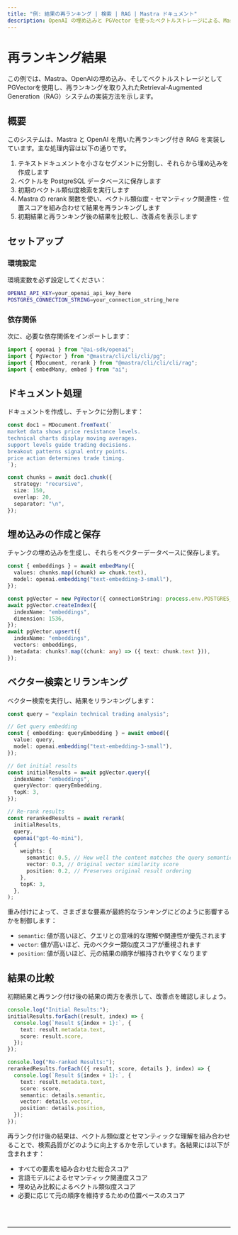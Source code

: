 ```yaml
---
title: "例: 結果の再ランキング | 検索 | RAG | Mastra ドキュメント"
description: OpenAI の埋め込みと PGVector を使ったベクトルストレージによる、Mastra でのセマンティック再ランキング実装例。
---
```



# 再ランキング結果

この例では、Mastra、OpenAIの埋め込み、そしてベクトルストレージとしてPGVectorを使用し、再ランキングを取り入れたRetrieval-Augmented Generation（RAG）システムの実装方法を示します。

## 概要

このシステムは、Mastra と OpenAI を用いた再ランキング付き RAG を実装しています。主な処理内容は以下の通りです。

1. テキストドキュメントを小さなセグメントに分割し、それらから埋め込みを作成します
2. ベクトルを PostgreSQL データベースに保存します
3. 初期のベクトル類似度検索を実行します
4. Mastra の rerank 関数を使い、ベクトル類似度・セマンティック関連性・位置スコアを組み合わせて結果を再ランキングします
5. 初期結果と再ランキング後の結果を比較し、改善点を表示します

## セットアップ

### 環境設定

環境変数を必ず設定してください：

```bash filename=".env"
OPENAI_API_KEY=your_openai_api_key_here
POSTGRES_CONNECTION_STRING=your_connection_string_here
```

### 依存関係

次に、必要な依存関係をインポートします：

```typescript copy showLineNumbers filename="src/index.ts"
import { openai } from "@ai-sdk/openai";
import { PgVector } from "@mastra/cli/cli/cli/pg";
import { MDocument, rerank } from "@mastra/cli/cli/cli/rag";
import { embedMany, embed } from "ai";
```

## ドキュメント処理

ドキュメントを作成し、チャンクに分割します：

```typescript copy showLineNumbers{7} filename="src/index.ts"
const doc1 = MDocument.fromText(`
market data shows price resistance levels.
technical charts display moving averages.
support levels guide trading decisions.
breakout patterns signal entry points.
price action determines trade timing.
`);

const chunks = await doc1.chunk({
  strategy: "recursive",
  size: 150,
  overlap: 20,
  separator: "\n",
});
```

## 埋め込みの作成と保存

チャンクの埋め込みを生成し、それらをベクターデータベースに保存します。

```typescript copy showLineNumbers{36} filename="src/index.ts"
const { embeddings } = await embedMany({
  values: chunks.map((chunk) => chunk.text),
  model: openai.embedding("text-embedding-3-small"),
});

const pgVector = new PgVector({ connectionString: process.env.POSTGRES_CONNECTION_STRING! });
await pgVector.createIndex({
  indexName: "embeddings",
  dimension: 1536,
});
await pgVector.upsert({
  indexName: "embeddings",
  vectors: embeddings,
  metadata: chunks?.map((chunk: any) => ({ text: chunk.text })),
});
```

## ベクター検索とリランキング

ベクター検索を実行し、結果をリランキングします：

```typescript copy showLineNumbers{51} filename="src/index.ts"
const query = "explain technical trading analysis";

// Get query embedding
const { embedding: queryEmbedding } = await embed({
  value: query,
  model: openai.embedding("text-embedding-3-small"),
});

// Get initial results
const initialResults = await pgVector.query({
  indexName: "embeddings",
  queryVector: queryEmbedding,
  topK: 3,
});

// Re-rank results
const rerankedResults = await rerank(
  initialResults,
  query,
  openai("gpt-4o-mini"),
  {
    weights: {
      semantic: 0.5, // How well the content matches the query semantically
      vector: 0.3, // Original vector similarity score
      position: 0.2, // Preserves original result ordering
    },
    topK: 3,
  },
);
```

重み付けによって、さまざまな要素が最終的なランキングにどのように影響するかを制御します：

- `semantic`: 値が高いほど、クエリとの意味的な理解や関連性が優先されます
- `vector`: 値が高いほど、元のベクター類似度スコアが重視されます
- `position`: 値が高いほど、元の結果の順序が維持されやすくなります

## 結果の比較

初期結果と再ランク付け後の結果の両方を表示して、改善点を確認しましょう。

```typescript copy showLineNumbers{72} filename="src/index.ts"
console.log("Initial Results:");
initialResults.forEach((result, index) => {
  console.log(`Result ${index + 1}:`, {
    text: result.metadata.text,
    score: result.score,
  });
});

console.log("Re-ranked Results:");
rerankedResults.forEach(({ result, score, details }, index) => {
  console.log(`Result ${index + 1}:`, {
    text: result.metadata.text,
    score: score,
    semantic: details.semantic,
    vector: details.vector,
    position: details.position,
  });
});
```

再ランク付け後の結果は、ベクトル類似度とセマンティックな理解を組み合わせることで、検索品質がどのように向上するかを示しています。各結果には以下が含まれます：

- すべての要素を組み合わせた総合スコア
- 言語モデルによるセマンティック関連度スコア
- 埋め込み比較によるベクトル類似度スコア
- 必要に応じて元の順序を維持するための位置ベースのスコア

<br />
<br />
<hr className="dark:border-[#404040] border-gray-300" />
<br />
<br />
<GithubLink
  link={
    "https://github.com/@@mastra/cli/cli/cli-ai/@@mastra/cli/cli/cli/blob/main/examples/basics/rag/rerank"
  }
/>
